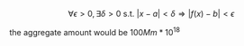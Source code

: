 $$
\forall \epsilon > 0, \exists \delta > 0 \text{ s.t. } |x - a| < \delta \Rightarrow |f(x) - b| < \epsilon
$$

the aggregate amount would be $100Mm*10^{18}$
